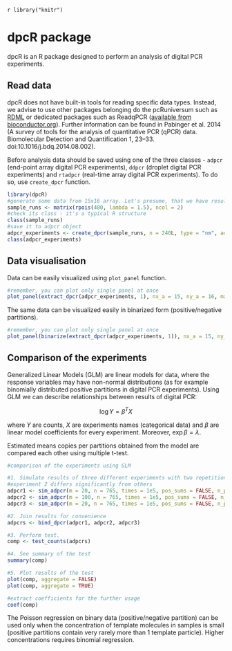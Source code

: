 <!--
%\VignetteEngine{knitr::knitr}
%\VignetteIndexEntry{dpcR - package overview}
-->
`r library("knitr")`

# dpcR package

dpcR is an R package designed to perform an analysis of digital PCR experiments.

## Read data

dpcR does not have built-in tools for reading specific data types. Instead, we advise to use other packages belonging do the pcRuniversum such as [RDML](http://cran.r-project.org/web/packages/RDML/index.html) or dedicated packages such as ReadqPCR ([available from bioconductor.org](http://www.bioconductor.org/packages/release/bioc/html/ReadqPCR.html)). Further information can be found in Pabinger et al. 2014 (A survey of tools for the analysis of quantitative PCR (qPCR) data. Biomolecular Detection and Quantification 1, 23--33. doi:10.1016/j.bdq.2014.08.002).


Before analysis data should be saved using one of the three classes - `adpcr` (end-point array digital PCR experiments), `ddpcr` (droplet digital PCR experiments) and `rtadpcr` (real-time array digital PCR experiments). To do so, use `create_dpcr` function.

```{r eval=TRUE}
library(dpcR)
#generate some data from 15x16 array. Let's presume, that we have results from two plates
sample_runs <- matrix(rpois(480, lambda = 1.5), ncol = 2)
#check its class - it's a typical R structure
class(sample_runs)
#save it to adpcr object
adpcr_experiments <- create_dpcr(sample_runs, n = 240L, type = "nm", adpcr = TRUE)
class(adpcr_experiments)
```

## Data visualisation

Data can be easily visualized using `plot_panel` function.

```{r eval=TRUE}
#remember, you can plot only single panel at once 
plot_panel(extract_dpcr(adpcr_experiments, 1), nx_a = 15, ny_a = 16, main = "Experiment 1")
```

The same data can be visualized easily in binarized form (positive/negative partitions).
```{r eval=TRUE}
#remember, you can plot only single panel at once 
plot_panel(binarize(extract_dpcr(adpcr_experiments, 1)), nx_a = 15, ny_a = 16, main = "Experiment 1")
```


## Comparison of the experiments

Generalized Linear Models (GLM) are linear models for data, where the response variables may have non-normal distributions (as for example binomially distributed positive partitions in digital PCR experiments). Using GLM we can describe relationships between results of digital PCR:

$$\log{Y} = \beta^T X$$
    
where $Y$ are counts, $X$ are experiments names (categorical data) and $\beta$ are linear model coefficients for every experiment. Moreover, $\exp{\beta} = \lambda$.
    
Estimated means copies per partitions obtained from the model are compared each other using multiple t-test.

```{r eval=TRUE}
#comparison of the experiments using GLM

#1. Simulate results of three different experiments with two repetitions each
#experiment 2 differs significantly from others
adpcr1 <- sim_adpcr(m = 20, n = 765, times = 1e5, pos_sums = FALSE, n_panels = 2)
adpcr2 <- sim_adpcr(m = 100, n = 765, times = 1e5, pos_sums = FALSE, n_panels = 2)
adpcr3 <- sim_adpcr(m = 20, n = 765, times = 1e5, pos_sums = FALSE, n_panels = 2)

#2. Join results for convenience
adpcrs <- bind_dpcr(adpcr1, adpcr2, adpcr3)

#3. Perform test.
comp <- test_counts(adpcrs)

#4. See summary of the test
summary(comp)

#5. Plot results of the test 
plot(comp, aggregate = FALSE)
plot(comp, aggregate = TRUE)

#extract coefficients for the further usage
coef(comp)
```

The Poisson regression on binary data (positive/negative partition) can be used only when the concentration of template molecules in samples is small (positive partitions contain very rarely more than 1 template particle). Higher concentrations requires binomial regression.
    